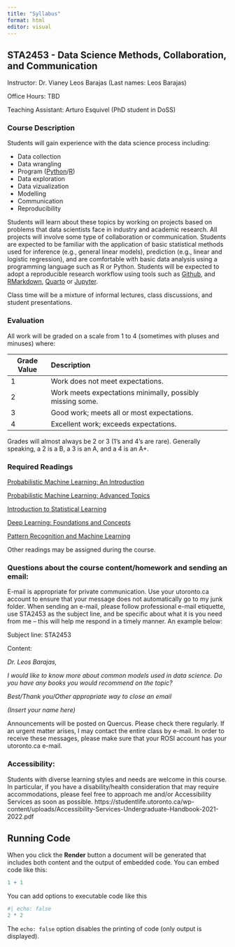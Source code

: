 ```yaml
---
title: "Syllabus"
format: html
editor: visual
---
```


## STA2453 - Data Science Methods, Collaboration, and Communication

Instructor: Dr. Vianey Leos Barajas (Last names: Leos Barajas)

Office Hours: TBD

Teaching Assistant: Arturo Esquivel (PhD student in DoSS)

### Course Description

Students will gain experience with the data science process including:

-   Data collection
-   Data wrangling
-   Program ([Python](https://www.python.org/)/[R](https://cran.r-project.org/))
-   Data exploration
-   Data vizualization
-   Modelling
-   Communication
-   Reproducibility

Students will learn about these topics by working on projects based on problems that data scientists face in industry and academic research. All projects will involve some type of collaboration or communication. Students are expected to be familiar with the application of basic statistical methods used for inference (e.g., general linear models), prediction (e.g., linear and logistic regression), and are comfortable with basic data analysis using a programming language such as R or Python. Students will be expected to adopt a reproducible research workflow using tools such as [Github](https://github.com/), and [RMarkdown](https://rmarkdown.rstudio.com/), [Quarto](https://quarto.org) or [Jupyter](https://jupyter.org/).

Class time will be a mixture of informal lectures, class discussions, and student presentations.

### Evaluation

All work will be graded on a scale from 1 to 4 (sometimes with pluses and minuses) where:

| Grade Value | Description                                               |
|-------------|:----------------------------------------------------------|
| 1           | Work does not meet expectations.                          |
| 2           | Work meets expectations minimally, possibly missing some. |
| 3           | Good work; meets all or most expectations.                |
| 4           | Excellent work; exceeds expectations.                     |

Grades will almost always be 2 or 3 (1’s and 4’s are rare). Generally speaking, a 2 is a B, a 3 is an A, and a 4 is an A+.



### Required Readings

[Probabilistic Machine Learning: An Introduction](https://probml.github.io/pml-book/book1.html)

[Probabilistic Machine Learning: Advanced Topics](https://probml.github.io/pml-book/book2.html)

[Introduction to Statistical Learning](https://www.statlearning.com)

[Deep Learning: Foundations and Concepts](https://www.bishopbook.com)

[Pattern Recognition and Machine Learning](https://www.microsoft.com/en-us/research/uploads/prod/2006/01/Bishop-Pattern-Recognition-and-Machine-Learning-2006.pdf)

Other readings may be assigned during the course.

### Questions about the course content/homework and sending an email:

E-mail is appropriate for private communication. Use your utoronto.ca account to ensure that your message does not automatically go to my junk folder. When sending an e-mail, please follow professional e-mail etiquette, use STA2453 as the subject line, and be specific about what it is you need from me – this will help me respond in a timely manner. An example below:

Subject line: STA2453

Content:

*Dr. Leos Barajas,*

*I would like to know more about common models used in data science. Do you have any books you would recommend on the topic?*

*Best/Thank you/Other appropriate way to close an email*

*(Insert your name here)*

Announcements will be posted on Quercus. Please check there regularly. If an urgent matter arises, I may contact the entire class by e-mail. In order to receive these messages, please make sure that your ROSI account has your utoronto.ca e-mail.

### Accessibility:

Students with diverse learning styles and needs are welcome in this course. In particular, if you have a disability/health consideration that may require accommodations, please feel free to approach me and/or Accessibility Services as soon as possible. https://studentlife.utoronto.ca/wp-content/uploads/Accessibility-Services-Undergraduate-Handbook-2021-2022.pdf

## Running Code

When you click the **Render** button a document will be generated that includes both content and the output of embedded code. You can embed code like this:

```r
1 + 1
```

You can add options to executable code like this

```r
#| echo: false
2 * 2
```

The `echo: false` option disables the printing of code (only output is displayed).
